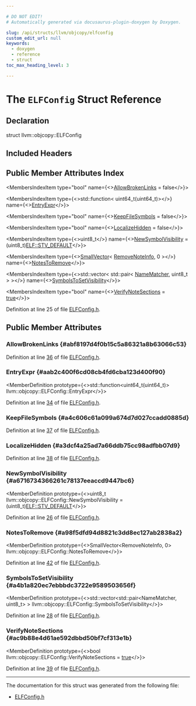 ```yaml
---

# DO NOT EDIT!
# Automatically generated via docusaurus-plugin-doxygen by Doxygen.

slug: /api/structs/llvm/objcopy/elfconfig
custom_edit_url: null
keywords:
  - doxygen
  - reference
  - struct
toc_max_heading_level: 3

---
```





# The `ELFConfig` Struct Reference

<DoxygenPage pluginConfig={pluginConfig}>



## Declaration

<CodeBlock>struct llvm::objcopy::ELFConfig</CodeBlock>

## Included Headers

<IncludesList>
<IncludesListItem
  filePath="llvm/ObjCopy/ELF/ELFConfig.h"
  permalink="/docs/api/files/include/include/llvm/include/llvm/objcopy/include/llvm/objcopy/elf/elfconfig-h"
  isLocal="true" />
</IncludesList>

## Public Member Attributes Index

<MembersIndex>

<MembersIndexItem
  type="bool"
  name={<><a href="#abf8197d4f0b15c5a86321a8b63066c53">AllowBrokenLinks</a> = false</>}>
</MembersIndexItem>

<MembersIndexItem
  type={<>std::function&lt; uint64&#95;t(uint64&#95;t)&gt;</>}
  name={<><a href="#aab2c400f6cd08cb4fd6cba123d400f90">EntryExpr</a></>}>
</MembersIndexItem>

<MembersIndexItem
  type="bool"
  name={<><a href="#a4c606c61a099a674d7d027ccadd0885d">KeepFileSymbols</a> = false</>}>
</MembersIndexItem>

<MembersIndexItem
  type="bool"
  name={<><a href="#a3dcf4a25ad7a66ddb75cc98adfbb07d9">LocalizeHidden</a> = false</>}>
</MembersIndexItem>

<MembersIndexItem
  type={<>uint8&#95;t</>}
  name={<><a href="#a6716734366261c78137eeaccd9447bc6">NewSymbolVisibility</a> = (uint8&#95;t)<a href="/docs/api/namespaces/llvm/elf/#a78278359d67657d43c307d922ad9a1d5af3e7284f94dabe52ad31412ab70c15f4">ELF::STV&#95;DEFAULT</a></>}>
</MembersIndexItem>

<MembersIndexItem
  type={<><a href="/docs/api/classes/llvm/smallvector">SmallVector</a>&lt; <a href="/docs/api/structs/llvm/objcopy/removenoteinfo">RemoveNoteInfo</a>, 0 &gt;</>}
  name={<><a href="#a98f5dfd94d8821c3dd8ec127ab2838a2">NotesToRemove</a></>}>
</MembersIndexItem>

<MembersIndexItem
  type={<>std::vector&lt; std::pair&lt; <a href="/docs/api/classes/llvm/objcopy/namematcher">NameMatcher</a>, uint8&#95;t &gt; &gt;</>}
  name={<><a href="#a4b1a820ec7ebbbdc3722e9589503656f">SymbolsToSetVisibility</a></>}>
</MembersIndexItem>

<MembersIndexItem
  type="bool"
  name={<><a href="#ac9b88e4d61ae592dbbd50bf7cf313e1b">VerifyNoteSections</a> = <a href="/docs/api/files/lib/lib/analysis/basicaliasanalysis-cpp/#af6d5cafbdfc5313e65d990120021a3ec">true</a></>}>
</MembersIndexItem>

</MembersIndex>


Definition at line 25 of file <a href="/docs/api/files/include/include/llvm/include/llvm/objcopy/include/llvm/objcopy/elf/elfconfig-h">ELFConfig.h</a>.

<SectionDefinition>

## Public Member Attributes

### AllowBrokenLinks {#abf8197d4f0b15c5a86321a8b63066c53}

<MemberDefinition
  prototype="bool llvm::objcopy::ELFConfig::AllowBrokenLinks = false">

Definition at line <a href="/docs/api/files/include/include/llvm/include/llvm/objcopy/include/llvm/objcopy/elf/elfconfig-h/#l00036">36</a> of file <a href="/docs/api/files/include/include/llvm/include/llvm/objcopy/include/llvm/objcopy/elf/elfconfig-h">ELFConfig.h</a>.
</MemberDefinition>

### EntryExpr {#aab2c400f6cd08cb4fd6cba123d400f90}

<MemberDefinition
  prototype={<>std::function&lt;uint64&#95;t(uint64&#95;t)&gt; llvm::objcopy::ELFConfig::EntryExpr</>}>

Definition at line <a href="/docs/api/files/include/include/llvm/include/llvm/objcopy/include/llvm/objcopy/elf/elfconfig-h/#l00034">34</a> of file <a href="/docs/api/files/include/include/llvm/include/llvm/objcopy/include/llvm/objcopy/elf/elfconfig-h">ELFConfig.h</a>.
</MemberDefinition>

### KeepFileSymbols {#a4c606c61a099a674d7d027ccadd0885d}

<MemberDefinition
  prototype="bool llvm::objcopy::ELFConfig::KeepFileSymbols = false">

Definition at line <a href="/docs/api/files/include/include/llvm/include/llvm/objcopy/include/llvm/objcopy/elf/elfconfig-h/#l00037">37</a> of file <a href="/docs/api/files/include/include/llvm/include/llvm/objcopy/include/llvm/objcopy/elf/elfconfig-h">ELFConfig.h</a>.
</MemberDefinition>

### LocalizeHidden {#a3dcf4a25ad7a66ddb75cc98adfbb07d9}

<MemberDefinition
  prototype="bool llvm::objcopy::ELFConfig::LocalizeHidden = false">

Definition at line <a href="/docs/api/files/include/include/llvm/include/llvm/objcopy/include/llvm/objcopy/elf/elfconfig-h/#l00038">38</a> of file <a href="/docs/api/files/include/include/llvm/include/llvm/objcopy/include/llvm/objcopy/elf/elfconfig-h">ELFConfig.h</a>.
</MemberDefinition>

### NewSymbolVisibility {#a6716734366261c78137eeaccd9447bc6}

<MemberDefinition
  prototype={<>uint8&#95;t llvm::objcopy::ELFConfig::NewSymbolVisibility = (uint8&#95;t)<a href="/docs/api/namespaces/llvm/elf/#a78278359d67657d43c307d922ad9a1d5af3e7284f94dabe52ad31412ab70c15f4">ELF::STV&#95;DEFAULT</a></>}>

Definition at line <a href="/docs/api/files/include/include/llvm/include/llvm/objcopy/include/llvm/objcopy/elf/elfconfig-h/#l00026">26</a> of file <a href="/docs/api/files/include/include/llvm/include/llvm/objcopy/include/llvm/objcopy/elf/elfconfig-h">ELFConfig.h</a>.
</MemberDefinition>

### NotesToRemove {#a98f5dfd94d8821c3dd8ec127ab2838a2}

<MemberDefinition
  prototype={<>SmallVector&lt;RemoveNoteInfo, 0&gt; llvm::objcopy::ELFConfig::NotesToRemove</>}>

Definition at line <a href="/docs/api/files/include/include/llvm/include/llvm/objcopy/include/llvm/objcopy/elf/elfconfig-h/#l00042">42</a> of file <a href="/docs/api/files/include/include/llvm/include/llvm/objcopy/include/llvm/objcopy/elf/elfconfig-h">ELFConfig.h</a>.
</MemberDefinition>

### SymbolsToSetVisibility {#a4b1a820ec7ebbbdc3722e9589503656f}

<MemberDefinition
  prototype={<>std::vector&lt;std::pair&lt;NameMatcher, uint8&#95;t&gt; &gt; llvm::objcopy::ELFConfig::SymbolsToSetVisibility</>}>

Definition at line <a href="/docs/api/files/include/include/llvm/include/llvm/objcopy/include/llvm/objcopy/elf/elfconfig-h/#l00028">28</a> of file <a href="/docs/api/files/include/include/llvm/include/llvm/objcopy/include/llvm/objcopy/elf/elfconfig-h">ELFConfig.h</a>.
</MemberDefinition>

### VerifyNoteSections {#ac9b88e4d61ae592dbbd50bf7cf313e1b}

<MemberDefinition
  prototype={<>bool llvm::objcopy::ELFConfig::VerifyNoteSections = <a href="/docs/api/files/lib/lib/analysis/basicaliasanalysis-cpp/#af6d5cafbdfc5313e65d990120021a3ec">true</a></>}>

Definition at line <a href="/docs/api/files/include/include/llvm/include/llvm/objcopy/include/llvm/objcopy/elf/elfconfig-h/#l00039">39</a> of file <a href="/docs/api/files/include/include/llvm/include/llvm/objcopy/include/llvm/objcopy/elf/elfconfig-h">ELFConfig.h</a>.
</MemberDefinition>

</SectionDefinition>

<hr/>

The documentation for this struct was generated from the following file:

<ul>
<li><a href="/docs/api/files/include/include/llvm/include/llvm/objcopy/include/llvm/objcopy/elf/elfconfig-h">ELFConfig.h</a></li>
</ul>

</DoxygenPage>
